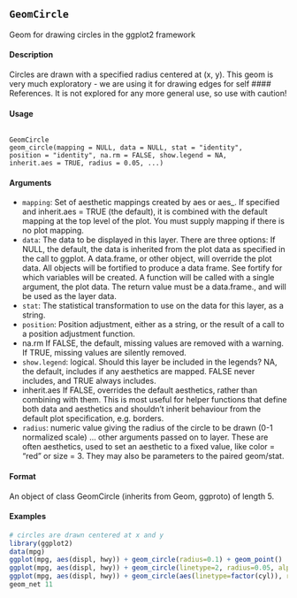 
## ``GeomCircle ``

Geom for drawing circles in the ggplot2 framework

#### Description
Circles are drawn with a specified radius centered at (x, y). This geom is very much exploratory - we are using it for drawing edges for self #### References. It is not explored for any more general use, so use with caution!

#### Usage
<pre><code>
GeomCircle
geom_circle(mapping = NULL, data = NULL, stat = "identity",
position = "identity", na.rm = FALSE, show.legend = NA,
inherit.aes = TRUE, radius = 0.05, ...)
</code></pre>

#### Arguments
* ``mapping``: Set of aesthetic mappings created by aes or aes_. If specified and inherit.aes = TRUE
(the default), it is combined with the default mapping at the top level of the plot.
You must supply mapping if there is no plot mapping.
* ``data``: The data to be displayed in this layer. There are three options:
If NULL, the default, the data is inherited from the plot data as specified in the call to ggplot.
A data.frame, or other object, will override the plot data. All objects will be fortified to produce a data frame. See fortify for which variables will be created. A function will be called with a single argument, the plot data. The return value must be a data.frame., and will be used as the layer data.
* ``stat``: The statistical transformation to use on the data for this layer, as a string.
* ``position``: Position adjustment, either as a string, or the result of a call to a position adjustment function.
* na.rm If FALSE, the default, missing values are removed with a warning. If TRUE, missing values are silently removed.
* ``show.legend``: logical. Should this layer be included in the legends? NA, the default, includes if any aesthetics are mapped. FALSE never includes, and TRUE always includes.
* inherit.aes If FALSE, overrides the default aesthetics, rather than combining with them.
This is most useful for helper functions that define both data and aesthetics and shouldn’t inherit behaviour from the default plot specification, e.g. borders.
* ``radius``: numeric value giving the radius of the circle to be drawn (0-1 normalized scale)
... other arguments passed on to layer. These are often aesthetics, used to set an aesthetic to a fixed value, like color = "red" or size = 3. They may also be
parameters to the paired geom/stat.

#### Format
An object of class GeomCircle (inherits from Geom, ggproto) of length 5.

#### Examples

```r
# circles are drawn centered at x and y
library(ggplot2)
data(mpg)
ggplot(mpg, aes(displ, hwy)) + geom_circle(radius=0.1) + geom_point()
ggplot(mpg, aes(displ, hwy)) + geom_circle(linetype=2, radius=0.05, alpha=0.5)
ggplot(mpg, aes(displ, hwy)) + geom_circle(aes(linetype=factor(cyl)), radius=0.05, alpha=0.5)
geom_net 11
```
